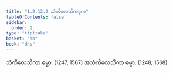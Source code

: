 ```yaml
---
title: "1.2.12.2 သံကိလေသိကဒုက"
tableOfContents: false
sidebar:
  order: 2
type: "tipitaka"
basket: "ab"
book: "dhs"
---
```



<DynamicBreadcrumb />

<Division number="98" book="dhs">

<Paragraph number="230" book="dhs">
သံကိလေသိကာ ဓမ္မာ. (<Emphasis>1247, 1567</Emphasis>)
</Paragraph>

<Paragraph number="231" book="dhs">
အသံကိလေသိကာ ဓမ္မာ. (<Emphasis>1248, 1568</Emphasis>)
</Paragraph>
</Division>
